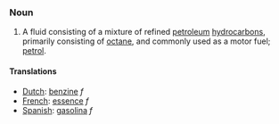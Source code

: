 ===Noun===
# A fluid consisting of a mixture of refined [[petroleum]] [[hydrocarbon]]s, primarily consisting of [[octane]], and commonly used as a motor fuel; [[petrol]].

====Translations====
*[[Dutch]]: [[benzine]] ''f''
*[[French]]: [[essence]] ''f''
*[[Spanish]]: [[gasolina]] ''f''